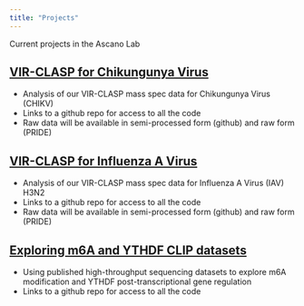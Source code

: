 ```yaml
---
title: "Projects"
---
```


Current projects in the Ascano Lab

## [VIR-CLASP for Chikungunya Virus](https://github.com/saraharcos/CHIKV_VIRCLASP_Analysis)

- Analysis of our VIR-CLASP mass spec data for Chikungunya Virus (CHIKV)
- Links to a github repo for access to all the code
- Raw data will be available in semi-processed form (github) and raw form (PRIDE)

## [VIR-CLASP for Influenza A Virus](https://github.com/saraharcos/IAV_VIRCLASP_Analysis)

- Analysis of our VIR-CLASP mass spec data for Influenza A Virus (IAV) H3N2
- Links to a github repo for access to all the code
- Raw data will be available in semi-processed form (github) and raw form (PRIDE)

## [Exploring m6A and YTHDF CLIP datasets](https://github.com/saraharcos/m6A_Exploratory)

- Using published high-throughput sequencing datasets to explore m6A modification and YTHDF post-transcriptional gene regulation
- Links to a github repo for access to all the code